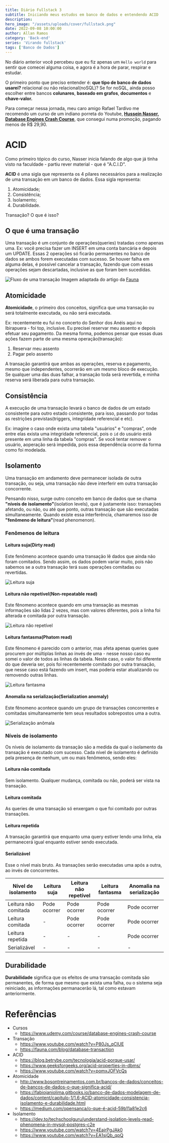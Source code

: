 ```yaml
---
title: Diário Fullstack 3
subtitle: Iniciando meus estudos em banco de dados e entendendo ACID
description:
hero_image: "/assets/uploads/cover/fullstack.png"
date: 2022-09-08 10:00:00
author: Allan Ramos
category: 'Back-end'
series: 'Virando fullstack'
tags: ['Banco de Dados']
---
```


No diário anterior você percebeu que eu fiz apenas um `Hello world` para sentir que comecei alguma coisa, e agora é a hora de parar, respirar e estudar.

O primeiro ponto que preciso entender é: **que tipo de banco de dados usarei?** relacional ou não relacional(noSQL)? Se for noSQL, ainda posso escolher entre bancos **colunares**, **baseado em grafos**, **documentos** e **chave-valor.**

Para começar nessa jornada, meu caro amigo Rafael Tardivo me recomendo um curso de um indiano porreta do Youtube, [**Hussein Nasser, Database Engines Crash Course**](https://www.udemy.com/course/database-engines-crash-course/), que consegui numa promoção, pagando menos de R$ 29,90.

# ACID

Como primeiro tópico do curso, Nasser inicia falando de algo que já tinha visto na faculdade - partiu rever material - que é "A.C.I.D".

**ACID** é uma sigla que representa os 4 pilares necessários para a realização de uma transação em um banco de dados. Essa sigla representa:

1. Atomicidade;
2. Consistência;
3. Isolamento;
4. Durabilidade.

Transação? O que é isso?

## O que é uma transação

Uma transação é um conjunto de operações(queries) tratadas como apenas uma. Ex: você precisa fazer um INSERT em uma conta bancária e depois um UPDATE. Essas 2 operações só ficarão permanentes no banco de dados se ambos forem executadas com sucesso. Se houver falha em alguma delas, é possível cancelar a transação, fazendo que com essas operações sejam descartadas, inclusive as que foram bem sucedidas.

![Fluxo de uma transação](/assets/uploads/posts/diario-full-stack-3/transacao.png)
Imagem adaptada do artigo da [Fauna](https://fauna.com/blog/database-transaction)

## Atomicidade

**Atomicidade**, o primeiro dos conceitos, significa que uma transação ou será totalmente executada, ou não será executada.

Ex: recentemente eu fui no concerto do Senhor dos Anéis aqui no Ibirapuera - foi top, inclusive. Eu precisei reservar meu assento e depois efetuar seu pagamento. Da mesma forma, podemos pensar que essas duas ações fazem parte de uma mesma operação(transação):

1. Reservar meu assento
2. Pagar pelo assento

A transação garantirá que ambas as operações, reserva e pagamento, mesmo que independentes, ocorrerão em um mesmo bloco de execução. Se qualquer uma das duas falhar, a transação toda será revertida, e minha reserva será liberada para outra transação.

## Consistência

A execução de uma transação levará o banco de dados de um estado consistente para outro estado consistente, para isso, passando por todas as restrições previstas(triggers, integridade referencial e etc).

Ex: imagine o caso onde exista uma tabela "usuários" e "compras", onde entre elas exista uma integridade referencial, pois o `id` do usuário está presente em uma linha da tabela "compras". Se você tentar remover o usuário, aoperação será impedida, pois essa dependência ocorre da forma como foi modelada.

## Isolamento

Uma transação em andamento deve permanecer isolada de outra transação, ou seja, uma transação não deve interferir em outra transação concorrente.

Pensando nisso, surge outro conceito em banco de dados que se chama **"níveis de isolamento"**(isolation levels), que é justamente isso: transações afetando, ou não, ou até que ponto, outras transação que são executadas simultaneamente. Quando existe essa interferência, chamaremos isso de **"fenômeno de leitura"**(read phenomenon).

### Fenômenos de leitura

#### Leitura suja(Dirty read)

Este fenômeno acontece quando uma transação lê dados que ainda não foram comitados. Sendo assim, os dados podem variar muito, pois não sabemos se a outra transação terá suas operações comitadas ou revertidas.

![Leitura suja](/assets/uploads/posts/diario-full-stack-3/dirty-read.png)

#### Leitura não repetível(Non-repeatable read)

Este fênomeno acontece quando em uma transação as mesmas informações são lidas 2 vezes, mas com valores diferentes, pois a linha foi alterada e comitada por outra transação.

![Leitura não repetível](/assets/uploads/posts/diario-full-stack-3/non-repeatable-read.png)

#### Leitura fantasma(Phatom read)

Este fênomeno é parecido com o anterior, mas afeta apenas queries quee procurem por múltiplas linhas ao invés de uma - nesse nosso caso eu somei o valor de todos as linhas da tabela. Neste caso, o valor foi diferente do que deveria ser, pois foi recentemente comitado por outra transação, que nesse caso está fazendo um insert, mas poderia estar atualizando ou removendo outras linhas.

![Leitura fantasma](/assets/uploads/posts/diario-full-stack-3/phantom-read.png)

#### Anomalia na serialização(Serialization anomaly)

Este fênomeno acontece quando um grupo de transações concorrentes e comitadas simultaneamente tem seus resultados sobrepostos uma a outra.

![Serialização anômala](/assets/uploads/posts/diario-full-stack-3/serialization-anomaly.png)

### Níveis de isolamento

Os níveis de isolamento da transação são a medida da qual o isolamento da transação é executado com sucesso. Cada nível de isolamento é definido pela presença de nenhum, um ou mais fenômenos, sendo eles:

#### Leitura não comitada

Sem isolamento. Qualquer mudança, comitada ou não, poderá ser vista na transação.

#### Leitura comitada

As queries de uma transação só enxergam o que foi comitado por outras transações.

#### Leitura repetida

A transação garantirá que enquanto uma query estiver lendo uma linha, ela permanecerá igual enquanto estiver sendo executada.

#### Serializável

Esse o nível mais bruto. As transações serão executadas uma após a outra, ao invés de concorrentes.

<table>
  <thead>
    <th>Nível de isolamento</th>
    <th>Leitura suja</th>
    <th>Leitura não repetível</th>
    <th>Leitura fantasma</th>
    <th>Anomalia na serialização</th>
  </thead>
  <tbody>
    <tr>
      <td>Leitura não comitada</td>
      <td>Pode ocorrer</td>
      <td>Pode ocorrer</td>
      <td>Pode ocorrer</td>
      <td>Pode ocorrer</td>
    </tr>
    <tr>
      <td>Leitura comitada</td>
      <td>-</td>
      <td>Pode ocorrer</td>
      <td>Pode ocorrer</td>
      <td>Pode ocorrer</td>
    </tr>
    <tr>
      <td>Leitura repetida</td>
      <td>-</td>
      <td>-</td>
      <td>-</td>
      <td>Pode ocorrer</td>
    </tr>
    <tr>
      <td>Serializável</td>
      <td>-</td>
      <td>-</td>
      <td>-</td>
      <td>-</td>
    </tr>
  </tbody>
</table>

## Durabilidade

**Durabilidade** significa que os efeitos de uma transação comitada são permanentes, de forma que mesmo que exista uma falha, ou o sistema seja reiniciado, as informações permanacerão lá, tal como estavam anteriormente.

# Referências

- Cursos
  - https://www.udemy.com/course/database-engines-crash-course
- Transação
  - https://www.youtube.com/watch?v=P80Js_qClUE
  - https://fauna.com/blog/database-transaction
- ACID
  - https://blog.betrybe.com/tecnologia/acid-porque-usar/
  - https://www.geeksforgeeks.org/acid-properties-in-dbms/
  - https://www.youtube.com/watch?v=pomxJOFVcQs
- Atomicidade
  - http://www.bosontreinamentos.com.br/bancos-de-dados/conceitos-de-bancos-de-dados-o-que-significa-acid/
  - https://fabiojaniolima.gitbooks.io/banco-de-dados-modelagem-de-dados/content/capitulo-1/1.6-ACID-atomicidade-consistencia-isolamento-e-durabilidade.html
  - https://medium.com/opensanca/o-que-é-acid-59b11a81e2c6
- Isolamento
  - https://dev.to/techschoolguru/understand-isolation-levels-read-phenomena-in-mysql-postgres-c2e
  - https://www.youtube.com/watch?v=4EajrPgJAk0
  - https://www.youtube.com/watch?v=EA1sjQb_qpQ
